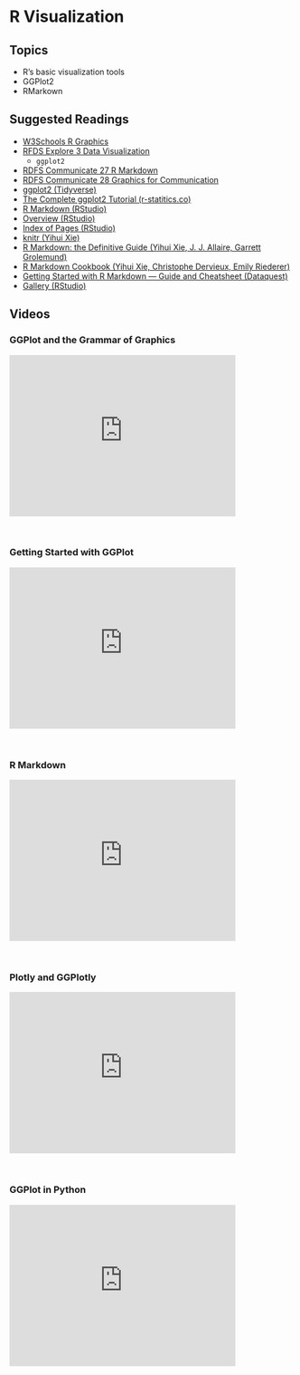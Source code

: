 # R Visualization

## Topics

-   R's basic visualization tools
-   GGPlot2
-   RMarkown

## Suggested Readings

-   [W3Schools R Graphics](https://www.w3schools.com/r/r_graph_plot.asp)
-   [RFDS Explore 3 Data Visualization](https://r4ds.had.co.nz/data-visualisation.html)
    -   `ggplot2`
-   [RDFS Communicate 27 R Markdown](https://r4ds.had.co.nz/r-markdown.html)
-   [RDFS Communicate 28 Graphics for Communication](https://r4ds.had.co.nz/graphics-for-communication.html)
-   [ggplot2 (Tidyverse)](https://ggplot2.tidyverse.org/)
-   [The Complete ggplot2 Tutorial (r-statitics.co)](http://r-statistics.co/Complete-Ggplot2-Tutorial-Part1-With-R-Code.html)
-   [R Markdown (RStudio)](https://rmarkdown.rstudio.com/lesson-1.html)
-   [Overview (RStudio)](https://rmarkdown.rstudio.com/lesson-1.html)
-   [Index of Pages (RStudio)](https://rmarkdown.rstudio.com/articles.html)
-   [knitr (Yihui Xie)](https://yihui.org/knitr/)
-   [R Markdown: the Definitive Guide (Yihui Xie, J. J. Allaire, Garrett Grolemund)](https://bookdown.org/yihui/rmarkdown)
-   [R Markdown Cookbook (Yihui Xie, Christophe Dervieux, Emily Riederer)](https://bookdown.org/yihui/rmarkdown-cookbook/)
-   [Getting Started with R Markdown — Guide and Cheatsheet (Dataquest)](https://www.dataquest.io/blog/r-markdown-guide-cheatsheet/)
-   [Gallery (RStudio)](https://rmarkdown.rstudio.com/gallery.html)

## Videos

### GGPlot and the Grammar of Graphics

<iframe id="kmsembed-1_jun909j7" width="400" height="285" src="https://kaltura-prod.its.virginia.edu/embed/secure/iframe/entryId/1_jun909j7/uiConfId/55951482/pbc/365587152/st/0" class="kmsembed" allowfullscreen webkitallowfullscreen mozAllowFullScreen allow="autoplay *; fullscreen *; encrypted-media *" referrerPolicy="no-referrer-when-downgrade" sandbox="allow-downloads allow-forms allow-same-origin allow-scripts allow-top-navigation allow-pointer-lock allow-popups allow-modals allow-orientation-lock allow-popups-to-escape-sandbox allow-presentation allow-top-navigation-by-user-activation" frameborder="0" title="DS 5100 M12 GGPlot and the Grammar of Graphics"></iframe><br />

### Getting Started with GGPlot

<iframe id="kmsembed-1_nzodp9r1" width="400" height="285" src="https://kaltura-prod.its.virginia.edu/embed/secure/iframe/entryId/1_nzodp9r1/uiConfId/55951482/pbc/365587152/st/0" class="kmsembed" allowfullscreen webkitallowfullscreen mozAllowFullScreen allow="autoplay *; fullscreen *; encrypted-media *" referrerPolicy="no-referrer-when-downgrade" sandbox="allow-downloads allow-forms allow-same-origin allow-scripts allow-top-navigation allow-pointer-lock allow-popups allow-modals allow-orientation-lock allow-popups-to-escape-sandbox allow-presentation allow-top-navigation-by-user-activation" frameborder="0" title="DS 5100 M12 Getting Started with GGPlot"></iframe><br />

### R Markdown

<iframe id="kmsembed-1_1mv88mg1" width="400" height="285" src="https://kaltura-prod.its.virginia.edu/embed/secure/iframe/entryId/1_1mv88mg1/uiConfId/55951482/pbc/365587152/st/0" class="kmsembed" allowfullscreen webkitallowfullscreen mozAllowFullScreen allow="autoplay *; fullscreen *; encrypted-media *" referrerPolicy="no-referrer-when-downgrade" sandbox="allow-downloads allow-forms allow-same-origin allow-scripts allow-top-navigation allow-pointer-lock allow-popups allow-modals allow-orientation-lock allow-popups-to-escape-sandbox allow-presentation allow-top-navigation-by-user-activation" frameborder="0" title="DS 5100 M12 R Markdown"></iframe><br />

### Plotly and GGPlotly

<iframe id="kmsembed-1_llkxqifs" width="400" height="285" src="https://kaltura-prod.its.virginia.edu/embed/secure/iframe/entryId/1_llkxqifs/uiConfId/55951482/pbc/365587152/st/0" class="kmsembed" allowfullscreen webkitallowfullscreen mozAllowFullScreen allow="autoplay *; fullscreen *; encrypted-media *" referrerPolicy="no-referrer-when-downgrade" sandbox="allow-downloads allow-forms allow-same-origin allow-scripts allow-top-navigation allow-pointer-lock allow-popups allow-modals allow-orientation-lock allow-popups-to-escape-sandbox allow-presentation allow-top-navigation-by-user-activation" frameborder="0" title="DS 5100 M12 Plotly and GGPlotly"></iframe><br />

### GGPlot in Python

<iframe id="kmsembed-1_0a6erij4" width="400" height="285" src="https://kaltura-prod.its.virginia.edu/embed/secure/iframe/entryId/1_0a6erij4/uiConfId/55951482/pbc/365587152/st/0" class="kmsembed" allowfullscreen webkitallowfullscreen mozAllowFullScreen allow="autoplay *; fullscreen *; encrypted-media *" referrerPolicy="no-referrer-when-downgrade" sandbox="allow-downloads allow-forms allow-same-origin allow-scripts allow-top-navigation allow-pointer-lock allow-popups allow-modals allow-orientation-lock allow-popups-to-escape-sandbox allow-presentation allow-top-navigation-by-user-activation" frameborder="0" title="DS 5100 M12 GGPlot in Python"></iframe><br />
